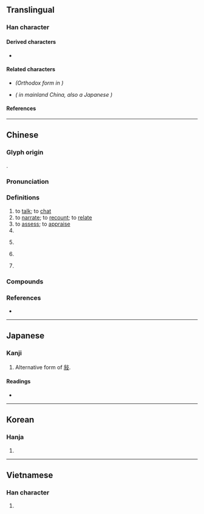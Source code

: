 {{also|叙|敍}}
{{character info}}
==Translingual==
{{ja-forms|[[叙]]|[[叙]]|敘}}

===Han character===
{{Han char|rn=66|rad=攴|as=07|sn=11|four=88940|canj=ODOK|ids=⿰余攵}}

====Derived characters====
* {{l|mul|[[漵]]}}

====Related characters====
* {{l|mul|[[敍]]}} ''(Orthodox form in {{w|Kangxi dictionary}})''
* {{l|mul|[[叙]]}} ''({{w|Simplified Chinese|Simplified form}} in mainland China, also a Japanese {{w|shinjitai}})''

====References====
{{Han ref|kx=0472.051|dkj=13206|dj=0821.140|hdz=21463.030|uh=6558}}

----

==Chinese==
{{zh-forms|s=叙|t2=敍}}

===Glyph origin===
{{Han etym}}
{{Han compound|余|攴|alt2=攵|ls=psc|c1=p|c2=s}}.

===Pronunciation===
{{zh-pron
|m=xù
|c=zeoi6
|mn=qz:sǐr/tw,xm:sū/zz:sī
|mc=y
|oc=y
|cat=v,n,pn
}}

===Definitions===
{{zh-hanzi}}

# to [[talk]]; to [[chat]]
# to [[narrate]]; to [[recount]]; to [[relate]]
# to [[assess]]; to [[appraise]]
# {{zh-short|敘利亞|[[Syria]]}}
# {{lb|zh|literary}} {{zh-alt-form|序|[[order]]; [[sequence]]}}
# {{lb|zh|literary}} {{zh-alt-form|序|to [[order]]; to [[arrange]] [[in order]]}}
# {{lb|zh|literary}} {{zh-alt-form|序|[[preface]]}}

===Compounds===
{{zh-der|他敘式|倒敘|共敘舊姻|套敘|容敘|少敘|平鋪直敘|惇敘|插敘|敘事|敘事句|敘事文|敘事曲|敘事詩|敘傳|敘別|敘功|敘勛|敘家常|敘文|敘明|敘獎|敘用|敘禮|敘舊|敘言|敘話|敘說|敘談|敘論|敘述|敘述句|敘錄|敘闊|暢敘|泣笑敘闊|秩敘|自敘帖|記敘|記敘文|議敘|追敘|銓敘|鋪敘|閒敘|順敘|敘州}}

===References===
* {{R:yue:Hanzi}}

----

==Japanese==

===Kanji===
{{ja-kanji|grade=|rs=攴07}} <!-- Not the kyūjitai of 叙. See 敍 instead -->

# Alternative form of [[敍]].

====Readings====
* {{ja-readings|on=[[じょ]] (jo)|kun=[[ついでる]] (tsuideru), [[ついで]] (tsuide)}}

----

==Korean==

===Hanja===
{{ko-hanja|hangeul=서|eumhun=|rv=seo|mr=sŏ|y=se}}

# {{rfdef|ko|sort=攴07}}

----

==Vietnamese==

===Han character===
{{vi-readings|reading=tự|rs=攴07}}

# {{rfdef|vi|sort=攴07}}